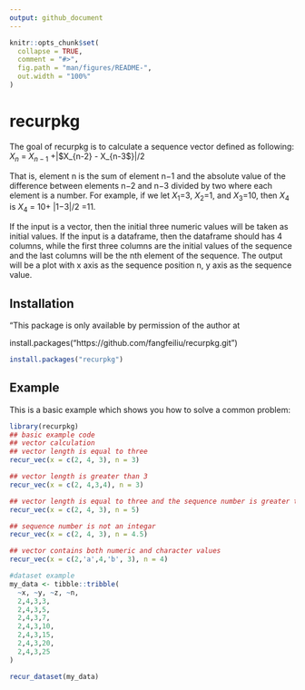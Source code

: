 ```yaml
---
output: github_document
---
```


<!-- README.md is generated from README.Rmd. Please edit that file -->

```r
knitr::opts_chunk$set(
  collapse = TRUE,
  comment = "#>",
  fig.path = "man/figures/README-",
  out.width = "100%"
)
```

# recurpkg

<!-- badges: start -->
<!-- badges: end -->

The goal of recurpkg is to calculate a sequence vector defined as following:
$X_n$ = $X_{n-1}$ +|$X_{n-2} - X_{n-3$}|/2

That is, element n is the sum of element n−1 and the absolute value of the difference between elements n−2 and n−3 divided by two where each element is a number. For example, if we let $X_1$=3, $X_2$=1, and $X_3$=10, then $X_4$ is
$X_4$ = 10+ |1−3|/2 =11.

If the input is a vector, then the initial three numeric values will be taken as initial values. If the input is a dataframe, then the dataframe should has 4 columns, while the first three columns are the initial values of the sequence and the last columns will be the nth element of the sequence. The output will be a plot with x axis as the sequence position n, y axis as the sequence value. 

## Installation

"This package is only available by permission of the author at

install.packages("https://github.com/fangfeiliu/recurpkg.git")

``` r
install.packages("recurpkg")
```

## Example

This is a basic example which shows you how to solve a common problem:

```r
library(recurpkg)
## basic example code
## vector calculation
## vector length is equal to three
recur_vec(x = c(2, 4, 3), n = 3)

```

```r
## vector length is greater than 3
recur_vec(x = c(2, 4,3,4), n = 3)
```




```r
## vector length is equal to three and the sequence number is greater than 3
recur_vec(x = c(2, 4, 3), n = 5)
```

```r
## sequence number is not an integar
recur_vec(x = c(2, 4, 3), n = 4.5)
```

```r
## vector contains both numeric and character values
recur_vec(x = c(2,'a',4,'b', 3), n = 4)
```

```r
#dataset example
my_data <- tibble::tribble(
  ~x, ~y, ~z, ~n,
  2,4,3,3,
  2,4,3,5,
  2,4,3,7,
  2,4,3,10,
  2,4,3,15,
  2,4,3,20,
  2,4,3,25
)

recur_dataset(my_data)
```

